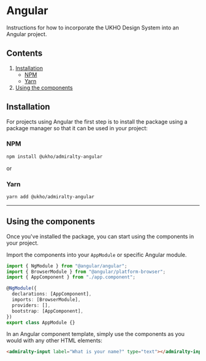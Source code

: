 # Angular

Instructions for how to incorporate the UKHO Design System into an Angular project.

## Contents

1. [Installation](#installation)
   - [NPM](#npm)
   - [Yarn](#yarn)
2. [Using the components](#using-the-components)

## Installation

For projects using Angular the first step is to install the package using a package manager so that it can be used in your project:

### NPM

```bash
npm install @ukho/admiralty-angular
```

or

### Yarn

```bash
yarn add @ukho/admiralty-angular
```

---

## Using the components

Once you've installed the package, you can start using the components in your project.

Import the components into your `AppModule` or specific Angular module.

```typescript
import { NgModule } from "@angular/angular";
import { BrowserModule } from "@angular/platform-browser";
import { AppComponent } from "./app.component";

@NgModule({
  declarations: [AppComponent],
  imports: [BrowserModule],
  providers: [],
  bootstrap: [AppComponent],
})
export class AppModule {}
```

In an Angular component template, simply use the components as you would with any other HTML elements:

```html
<admiralty-input label="What is your name?" type="text"></admiralty-input>
```


